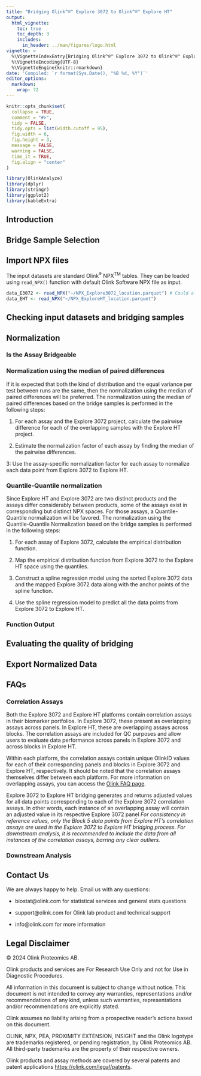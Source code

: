 ```yaml
---
title: "Bridging Olink^®^ Explore 3072 to Olink^®^ Explore HT"
output: 
  html_vignette:
    toc: true
    toc_depth: 3
    includes:
      in_header: ../man/figures/logo.html
vignette: >
  %\VignetteIndexEntry{Bridging Olink^®^ Explore 3072 to Olink^®^ Explore HT}
  %\VignetteEncoding{UTF-8}
  %\VignetteEngine{knitr::rmarkdown}
date: 'Compiled: `r format(Sys.Date(), "%B %d, %Y")`'
editor_options: 
  markdown: 
    wrap: 72
---
```


```r
knitr::opts_chunk$set(
  collapse = TRUE,
  comment = "#>",
  tidy = FALSE,
  tidy.opts = list(width.cutoff = 95),
  fig.width = 6,
  fig.height = 3,
  message = FALSE,
  warning = FALSE,
  time_it = TRUE,
  fig.align = "center"
)
```

```r
library(OlinkAnalyze)
library(dplyr)
library(stringr)
library(ggplot2)
library(kableExtra)
```

## Introduction

## Bridge Sample Selection

## Import NPX files

The input datasets are standard Olink^®^ NPX^TM^ tables. They can be loaded
using `read_NPX()` function with default Olink Software NPX file as
input.

```r
data_E3072 <- read_NPX("~/NPX_Explore3072_location.parquet") # Could also be a CSV file
data_EHT <- read_NPX("~/NPX_ExploreHT_location.parquet")
```

## Checking input datasets and bridging samples

## Normalization

### Is the Assay Bridgeable

### Normalization using the median of paired differences

If it is expected that both the kind of distribution and the equal variance per test between runs are the same, then the normalization using the median of paired differences will be preferred. The normalization using the median of paired differences based on the bridge samples is performed in the following steps:

  1. For each assay and the Explore 3072 project, calculate the pairwise difference for each of the overlapping samples with the Explore HT project.
  
  2. Estimate the normalization factor of each assay by finding the median of the pairwise differences.
  
  3: Use the assay-specific normalization factor for each assay to normalize each data point from Explore 3072 to Explore HT.

### Quantile-Quantile normalization

Since Explore HT and Explore 3072 are two distinct products and the assays differ considerably between products, some of the assays exist in corresponding but distinct NPX spaces. For those assays, a Quantile-Quantile normalization will be favored. The normalization using the Quantile-Quantile Normalization based on the bridge samples is performed in the following steps:

  1. For each assay of Explore 3072, calculate the empirical distribution function.
  
  2. Map the empirical distribution function from Explore 3072 to the Explore HT space using the quantiles.
  
  3. Construct a spline regression model using the sorted Explore 3072 data and the mapped Explore 3072 data along with the anchor points of the spline function.
  
  4. Use the spline regression model to predict all the data points from Explore 3072 to Explore HT.


### Function Output

## Evaluating the quality of bridging

## Export Normalized Data

## FAQs

### Correlation Assays

Both the Explore 3072 and Explore HT platforms contain correlation assays in 
their biomarker portfolios. In Explore 3072, these present as overlapping assays 
across panels. In Explore HT, these are overlapping assays across blocks. 
The correlation assays are included for QC purposes and allow users to evaluate 
data performance across panels in Explore 3072 and across blocks in Explore HT. 

Within each platform, the correlation assays contain unique OlinkID values for each 
of their corresponding panels and blocks in Explore 3072 and Explore HT, 
respectively. It should be noted that the correlation assays themselves differ
between each platform. For more information on overlapping assays, you can 
access the [Olink FAQ page](https://olink.com/knowledge/faq). 

Explore 3072 to Explore HT bridging generates and returns adjusted values for all 
data points corresponding to each of the Explore 3072 correlation assays. In other
words, each instance of an overlapping assay will contain an adjusted value in its
respective Explore 3072 panel *For consistency in reference values, only the Block 
5 data points from Explore HT's correlation assays are used in the Explore 3072 to
Explore HT bridging process. For downstream analysis, it is recommended to include 
the data from all instances of the correlation assays, barring any clear outliers.* 

### Downstream Analysis


## Contact Us

We are always happy to help. Email us with any questions:

-   biostat\@olink.com for statistical services and general stats
    questions

-   support\@olink.com for Olink lab product and technical support

-   info\@olink.com for more information

## Legal Disclaimer

© 2024 Olink Proteomics AB.

Olink products and services are For Research Use Only and not for Use in
Diagnostic Procedures.

All information in this document is subject to change without notice.
This document is not intended to convey any warranties, representations
and/or recommendations of any kind, unless such warranties,
representations and/or recommendations are explicitly stated.

Olink assumes no liability arising from a prospective reader’s actions
based on this document.

OLINK, NPX, PEA, PROXIMITY EXTENSION, INSIGHT and the Olink logotype are
trademarks registered, or pending registration, by Olink Proteomics AB.
All third-party trademarks are the property of their respective owners.

Olink products and assay methods are covered by several patents and
patent applications <https://olink.com/legal/patents>.


